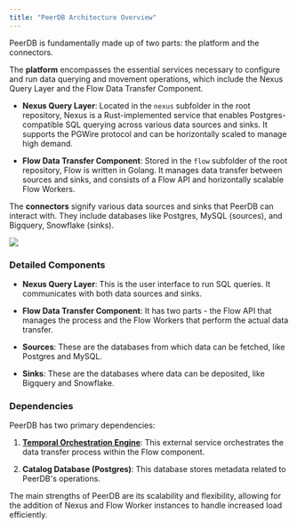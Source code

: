 ```yaml
---
title: "PeerDB Architecture Overview"
---
```


PeerDB is fundamentally made up of two parts: the platform and the connectors.

The **platform** encompasses the essential services necessary to configure and run data querying and movement operations, which include the Nexus Query Layer and the Flow Data Transfer Component.

- **Nexus Query Layer**: Located in the `nexus` subfolder in the root repository, Nexus is a Rust-implemented service that enables Postgres-compatible SQL querying across various data sources and sinks. It supports the PGWire protocol and can be horizontally scaled to manage high demand.

- **Flow Data Transfer Component**: Stored in the `flow` subfolder of the root repository, Flow is written in Golang. It manages data transfer between sources and sinks, and consists of a Flow API and horizontally scalable Flow Workers.

The **connectors** signify various data sources and sinks that PeerDB can interact with. They include databases like Postgres, MySQL (sources), and Bigquery, Snowflake (sinks).

<img src="images/peerdb-arch.svg" />

### Detailed Components

- **Nexus Query Layer**: This is the user interface to run SQL queries. It communicates with both data sources and sinks.

- **Flow Data Transfer Component**: It has two parts - the Flow API that manages the process and the Flow Workers that perform the actual data transfer.

- **Sources**: These are the databases from which data can be fetched, like Postgres and MySQL.

- **Sinks**: These are the databases where data can be deposited, like Bigquery and Snowflake.

### Dependencies

PeerDB has two primary dependencies:

1. **[Temporal Orchestration Engine](https://www.temporal.io/)**: This external service orchestrates the data transfer process within the Flow component.

2. **Catalog Database (Postgres)**: This database stores metadata related to PeerDB's operations.

The main strengths of PeerDB are its scalability and flexibility, allowing for the addition of Nexus and Flow Worker instances to handle increased load efficiently.
